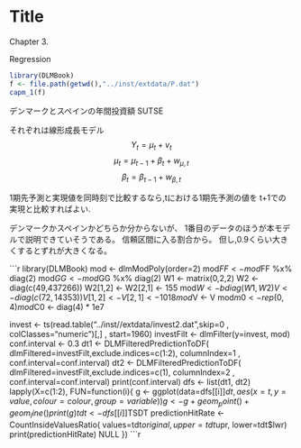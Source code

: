 Title
========================================================

Chapter 3.

Regression

```r
library(DLMBook)
f <- file.path(getwd(),"../inst/extdata/P.dat")
capm_1(f)
```

デンマークとスペインの年間投資額
SUTSE

それぞれは線形成長モデル
$$Y_t = \mu_t + v_t $$
$$\mu_t = \mu_{t-1} + \beta_{t} + w_{\mu , t} $$ 
$$\beta_t = \beta_{t-1} + w_{\beta , t} $$

1期先予測と実現値を同時刻で比較するなら,tにおける1期先予測の値を
t+1での実現と比較すればよい.

デンマークかスペインかどちらか分からないが、
1番目のデータのほうが本モデルで説明できていそうである。
信頼区間に入る割合から。
但し,0.9くらい大きくするとずれが大きくなる。

```r
library(DLMBook)
mod <- dlmModPoly(order=2)
mod$FF <- mod$FF %x% diag(2)
mod$GG <- mod$GG %x% diag(2)
W1 <- matrix(0,2,2)
W2 <- diag(c(49,437266))
W2[1,2] <- W2[2,1] <- 155
mod$W <- bdiag(W1, W2)
V <- diag(c(72,14353))
V[1,2] <- V[2,1] <- 1018
mod$V <- V
mod$m0 <- rep(0,4)
mod$C0 <- diag(4) * 1e7

invest <- ts(read.table("../inst//extdata/invest2.dat",skip=0
                        , colClasses="numeric")[,]
             , start=1960)
investFilt <- dlmFilter(y=invest, mod)
conf.interval <- 0.3
dt1 <- DLMFilteredPredictionToDF(
  dlmFiltered=investFilt,exclude.indices=c(1:2), columnIndex=1
  , conf.interval=conf.interval)
dt2 <- DLMFilteredPredictionToDF(
  dlmFiltered=investFilt,exclude.indices=c(1), columnIndex=2
  , conf.interval=conf.interval)
print(conf.interval)
dfs <- list(dt1, dt2)
lapply(X=c(1:2), FUN=function(i){
  g <- ggplot(data=dfs[[i]]$dt,aes(x=t, y=value, colour=colour, group=variable))
  g <- g + geom_point() + geom_line()
  print(g)
  tdt <- dfs[[i]]$TSDT
  predictionHitRate <- CountInsideValuesRatio(
    values=tdt$original, upper=tdt$upr, lower=tdt$lwr)
  print(predictionHitRate)
  NULL
  })
```r
